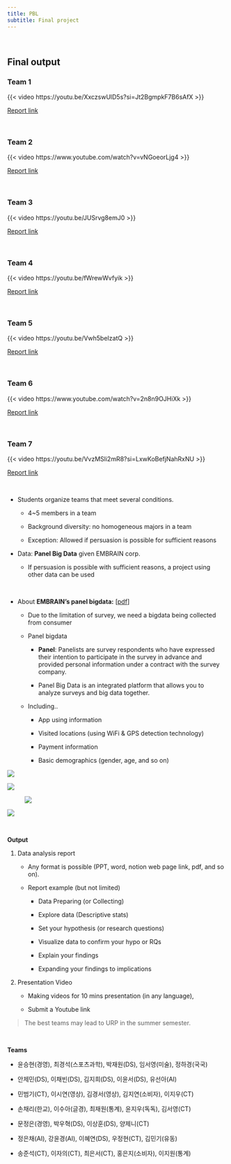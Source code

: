 ```yaml
---
title: PBL
subtitle: Final project
---
```


<br>

## Final output

### Team 1


{{< video https://youtu.be/XxczswUlD5s?si=Jt2BgmpkF7B6sAfX >}}

[Report link](https://creative-stone-538.notion.site/TEAM1-924b8d83f0b94defa7a99d6f8f7f6028?pvs=4)

<br>




### Team 2


{{< video https://www.youtube.com/watch?v=vNGoeorLjg4 >}}


[Report link](https://drive.google.com/open?id=1zsL3TmPzkj_vQx5G-Ka9lzHMDPD-M-Hn)


<br>

### Team 3


{{< video https://youtu.be/JUSrvg8emJ0 >}}

[Report link](https://drive.google.com/open?id=1lM4hcPRUd0lVZqYNCNMOlJ88eV8Eta5m)

<br>

### Team 4


{{< video https://youtu.be/fWrewWvfyik >}}

[Report link](https://hazel-grass-f77.notion.site/Project_4-93b08aaf0e0d406dba7ba6b90f4ac6d8?pvs=4)

<br>

### Team 5


{{< video https://youtu.be/Vwh5beIzatQ >}}

[Report link](https://www.canva.com/design/DAGG-IXcM2I/ztrwy1vfGtAa1sywATHz3w/edit)

<br>

### Team 6


{{< video https://www.youtube.com/watch?v=2n8n9OJHiXk >}}

[Report link](https://drive.google.com/open?id=1uuA-swfCh-9TISlHk2CKpwFfBlL2eyI1)

<br>

### Team 7


{{< video https://youtu.be/VvzMSli2mR8?si=LxwKoBefjNahRxNU >}}

[Report link](https://sleepy-cafe-41e.notion.site/PBL-7-2ccff983bec74420968fd9e509412188)


<br>


-   Students organize teams that meet several conditions.

    -   4\~5 members in a team

    -   Background diversity: no homogeneous majors in a team

    -   Exception: Allowed if persuasion is possible for sufficient reasons

-   Data: **Panel Big Data** given EMBRAIN corp.

    -   If persuasion is possible with sufficient reasons, a project using other data can be used

<br>

-   About **EMBRAIN's panel bigdata:** \[[pdf](About_panel_bigdata.pdf)\]

    -   Due to the limitation of survey, we need a bigdata being collected from consumer

    -   Panel bigdata

        -   **Panel**: Panelists are survey respondents who have expressed their intention to participate in the survey in advance and provided personal information under a contract with the survey company.

        -   Panel Big Data is an integrated platform that allows you to analyze surveys and big data together.

    -   Including..

        -   App using information

        -   Visited locations (using WiFi & GPS detection technology)

        -   Payment information

        -   Basic demographics (gender, age, and so on)

![](images/clipboard-3349154127.png)

![](images/clipboard-3737657122.png)

![![](images/clipboard-2149580012.png)](images/clipboard-914465551.png)

![](images/clipboard-2132122484.png)

<br>

**Output**

1.  Data analysis report

    -   Any format is possible (PPT, word, notion web page link, pdf, and so on).

    -   Report example (but not limited)

        -   Data Preparing (or Collecting)

        -   Explore data (Descriptive stats)

        -   Set your hypothesis (or research questions)

        -   Visualize data to confirm your hypo or RQs

        -   Explain your findings

        -   Expanding your findings to implications

2.  Presentation Video

    -   Making videos for 10 mins presentation (in any language),

    -   Submit a Youtube link

> The best teams may lead to URP in the summer semester.

<br>

**Teams**

-   윤승현(경영), 최경석(스포츠과학), 박재원(DS), 임서영(미술), 정하경(국국)

-   안제민(DS), 이채빈(DS), 김지희(DS), 이윤서(DS), 유선아(AI)

-   민범기(CT), 이시연(영상), 김경서(영상), 김지연(소비자), 이지우(CT)

-   손채리(한교), 이수아(글경), 최재원(통계), 윤지우(독독), 김서영(CT)

-   문정은(경영), 박우혁(DS), 이상훈(DS), 양제니(CT)

-   정은채(AI), 강윤경(AI), 이혜연(DS), 우정현(CT), 김민기(유동)

-   송준석(CT), 이자의(CT), 최은서(CT), 홍은지(소비자), 이지원(통계)
